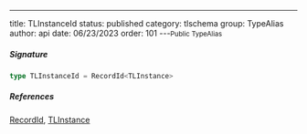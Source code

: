 ---
title: TLInstanceId
status: published
category: tlschema
group: TypeAlias
author: api
date: 06/23/2023
order: 101
---<Small>Public TypeAlias</Small>




##### Signature


```ts
type TLInstanceId = RecordId<TLInstance>
```

##### References

[RecordId](/gen/store/RecordId-type), [TLInstance](/gen/tlschema/TLInstance-interface)


